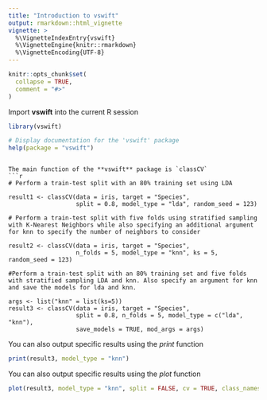 ```yaml
---
title: "Introduction to vswift"
output: rmarkdown::html_vignette
vignette: >
  %\VignetteIndexEntry{vswift}
  %\VignetteEngine{knitr::rmarkdown}
  %\VignetteEncoding{UTF-8}
---
```


```r
knitr::opts_chunk$set(
  collapse = TRUE,
  comment = "#>"
)
```


Import **vswift** into the current R session
```r
library(vswift)

# Display documentation for the 'vswift' package
help(package = "vswift")
```

```

The main function of the **vswift** package is `classCV`
```r
# Perform a train-test split with an 80% training set using LDA

result1 <- classCV(data = iris, target = "Species", 
                   split = 0.8, model_type = "lda", random_seed = 123)

# Perform a train-test split with five folds using stratified sampling with K-Nearest Neighbors while also specifying an additional argument for knn to specify the number of neighbors to consider

result2 <- classCV(data = iris, target = "Species", 
                   n_folds = 5, model_type = "knn", ks = 5, random_seed = 123)

#Perform a train-test split with an 80% training set and five folds with stratified sampling LDA and knn. Also specify an argument for knn and save the models for lda and knn.

args <- list("knn" = list(ks=5))
result3 <- classCV(data = iris, target = "Species", 
                   split = 0.8, n_folds = 5, model_type = c("lda", "knn"),
                   save_models = TRUE, mod_args = args)

```

You can also output specific results using the *print* function
```r

print(result3, model_type = "knn")
```

You can also output specific results using the *plot* function
```r

plot(result3, model_type = "knn", split = FALSE, cv = TRUE, class_names = c("setosa", "virginica"), metrics = "precision")

```

